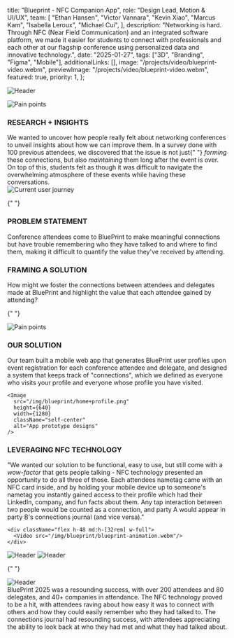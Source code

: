 
  title: "Blueprint - NFC Companion App",
  role: "Design Lead, Motion & UI/UX",
  team: [
    "Ethan Hansen",
    "Victor Vannara",
    "Kevin Xiao",
    "Marcus Kam",
    "Isabella Leroux",
    "Michael Cui",
  ],
  description:
    "Networking is hard. Through NFC (Near Field Communication) and an integrated software platform, we made it easier for students to connect with professionals and each other at our flagship conference using personalized data and innovative technology.",
  date: "2025-01-27",
  tags: ["3D", "Branding", "Figma", "Mobile"],
  additionalLinks: [],
  image: "/projects/video/blueprint-video.webm",
  previewImage: "/projects/video/blueprint-video.webm",
  featured: true,
  priority: 1,
};

<div className="space-y-16 md:space-y-24">

<SectionColumns
  h1="PROJECT OVERVIEW"
  h2="INNOVATION"
  body1="Our goal was to elevate the experience of attendees attending our
        tech conference through a novel and innovative experience that you 
        could not find anywhere else. We aimed to exceed the expectations 
        set for us as a student-run organization by building a scalable 
        product that had real-world impact."
  body2="This project focused on creating a never-before-seen conference
        experience, giving each attendee a personalized account on a
        cloud-based web application that enabled quick and seamless
        networking. The web app features personalized profiles, venue maps,
        an achievement system, and a connection journal that allows
        attendees to track their journey throughout the event."
  />

<div className="-mx-6 lg:-mx-24 w-screen h-96 bg-clip-border">
  <Image
    src="/img/blueprint/panel-header.webp"
    width={2000}
    height={500}
    className="self-center w-full h-full object-cover"
    alt="Header"
  />
</div>

<SectionColumns
  h1="BLUEPRINT - GETTING YOUR START"
  h2="SITUATION"
  body1="First introduced in 2017, BluePrint is UBC BizTech's flagship
      conference designed to empower students with the tools and connections
      they need to thrive in the tech industry. It is known as UBC's
      largest technology conference, boasting 240+ attendees, 80+ delegates,
      and attracting 40+ companies from the likes of Google, Tesla, and Meta
      annually. This year's theme revolved around “Getting Your Start”,
      where our goal was to help student's put their first step forward
      into the world of technology."
  body2='The question was: how do we innovate? Previous iterations of
      Blueprint had seen "gamified" networking, where attendees had
      been rewarded for scanning the QR codes of partners through points towards
      raffle prizes. However, we wanted to get rid of the superficiality of
      students only talking with delegates to gather more points. We also wanted
      to polish the networking experience by eliminating the common pain points
      associated with networking.'
/>

<div className="bg-white/[0.07] h-fit w-screen -mx-6 lg:-mx-24 py-16 px-6 md:px-24 space-y-16 md:space-y-24">
  <div className="grid grid-cols-1 md:grid-cols-2 gap-16">
    <Image
      src="/img/blueprint/pain-points.png"
      height={320}
      width={640}
      className="self-center"
      alt="Pain points"
    />
    <div className="flex flex-col gap-1 justify-center">
      <h3>RESEARCH + INSIGHTS</h3>
      <div className="text-sm font-light">
        We wanted to uncover how people really felt about networking conferences
        to unveil insights about how we can improve them. In a survey done with
        100 previous attendees, we discovered that the issue is not just{" "}
        <i> forming </i> these connections, but also <i> maintaining </i> them
        long after the event is over. On top of this, students felt as though it
        was difficult to navigate the overwhelming atmosphere of these events
        while having these conversations.
      </div>
    </div>
  </div>
  <Image
    src="/img/blueprint/current-user-journey.png"
    height={640}
    width={1280}
    className="self-center"
    alt="Current user journey"
  />
</div>

{" "}

<div className="grid grid-cols-1 md:grid-cols-2 gap-8">
  <div className="flex flex-col text-md font-regular gap-2 md:w-4/5">
    <h3>PROBLEM STATEMENT</h3>
    <div className="text-xl md:text-2xl font-medium tracking-tight">
      Conference attendees come to BluePrint to make meaningful connections but
      have trouble remembering who they have talked to and where to find them, 
      making it difficult to quantify the value they've received by attending.
    </div>
  </div>
  <div className="flex flex-col text-md font-regular gap-2 md:w-4/5">
    <h3>FRAMING A SOLUTION</h3>
    <div className="text-xl md:text-2xl font-medium tracking-tight">
      How might we foster the connections between attendees and delegates made
      at BluePrint and highlight the value that each attendee gained by attending?
    </div>
  </div>
</div>

{" "}

<div className="bg-white/[0.07] h-fit w-screen -mx-6 lg:-mx-24 py-16 px-6 md:px-24 space-y-16 md:space-y-24">
  <Image
    src="/img/blueprint/revised-user-journey.png"
    height={640}
    width={1280}
    className="self-center"
    alt="Pain points"
  />
</div>

  <div className="grid grid-cols-1 md:grid-cols-2 gap-8">
    <div className="flex flex-col text-md font-medium gap-1 w-3/4">
      <h3>OUR SOLUTION</h3>
      <div className="text-sm font-light">
        Our team built a mobile web app that generates BluePrint user profiles upon event
        registration for each conference attendee and delegate, and designed
        a system that keeps track of &quot;connections&quot;, which we
        defined as everyone who visits your profile and everyone whose
        profile you have visited.
      </div>
    </div>

    <Image
      src="/img/blueprint/home+profile.png"
      height={640}
      width={1280}
      className="self-center"
      alt="App prototype designs"
    />

  </div>

  <div className="grid grid-cols-1 md:grid-cols-2 gap-8">
    <div className="flex flex-col text-md font-medium gap-1 w-3/4">
      <h3>LEVERAGING NFC TECHNOLOGY</h3>
      <div className="text-sm font-light">
        "We wanted our solution to be functional, easy to use, but still come
        with a <i> wow-factor </i> that gets people talking - NFC technology
        presented an opportunity to do all three of those. Each attendees
        nametag came with an NFC card inside, and by holding your mobile
        device up to someone&apos;s nametag you instantly gained access to
        their profile which had their LinkedIn, company, and fun facts about
        them. Any tap interaction between two people would be counted as a
        connection, and party A would appear in party B&apos;s connections
        journal (and vice versa)."
      </div>
    </div>

    <div className="flex h-48 md:h-[32rem] w-full">
      <Video src="/img/blueprint/blueprint-animation.webm"/>
    </div>

  </div>

<div className="-mx-6 md:-mx-24 w-[96vw] justify-self-center h-auto bg-clip-border px-6 space-y-24">
  <Image
    src="/img/blueprint/wireframes.webp"
    width={2000}
    height={1000}
    className="self-center w-full h-full object-cover"
    alt="Header"
  />
  <Image
    src="/img/blueprint/wrapped.webp"
    width={2000}
    height={1000}
    className="self-center w-full h-full object-cover"
    alt="Header"
  />
</div>

{" "}

<div className="-mx-6 md:-mx-24 w-screen h-auto bg-clip-border">
  <Image
    src="/img/blueprint/blueprint-collage.webp"
    width={2000}
    height={1000}
    className="self-center w-full h-full object-cover"
    alt="Header"
  />
</div>

  <div className="tracking-tight text-md md:text-xl font-regular">
      BluePrint 2025 was a resounding success, with over 200 attendees and
      80 delegates, and 40+ companies in attendance. The NFC technology
      proved to be a hit, with attendees raving about how easy it was to
      connect with others and how they could easily remember who they had
      talked to. The connections journal had resounding success, with attendees
      appreciating the ability to look back at who they had met and what
      they had talked about.
  </div>
</div>
